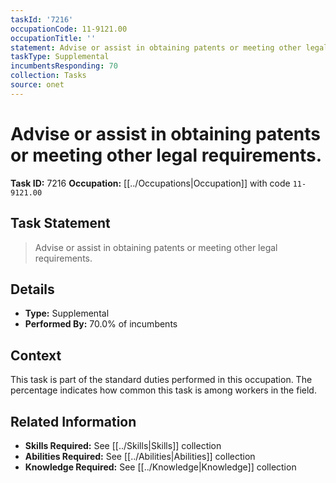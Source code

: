 ```yaml
---
taskId: '7216'
occupationCode: 11-9121.00
occupationTitle: ''
statement: Advise or assist in obtaining patents or meeting other legal requirements.
taskType: Supplemental
incumbentsResponding: 70
collection: Tasks
source: onet
---
```

# Advise or assist in obtaining patents or meeting other legal requirements.

**Task ID:** 7216
**Occupation:** [[../Occupations|Occupation]] with code `11-9121.00`

## Task Statement

> Advise or assist in obtaining patents or meeting other legal requirements.

## Details

- **Type:** Supplemental
- **Performed By:** 70.0% of incumbents

## Context

This task is part of the standard duties performed in this occupation. The percentage indicates how common this task is among workers in the field.

## Related Information

- **Skills Required:** See [[../Skills|Skills]] collection
- **Abilities Required:** See [[../Abilities|Abilities]] collection
- **Knowledge Required:** See [[../Knowledge|Knowledge]] collection
